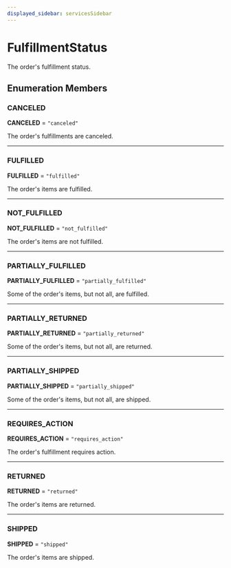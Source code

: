 ```yaml
---
displayed_sidebar: servicesSidebar
---
```



# FulfillmentStatus

The order's fulfillment status.

## Enumeration Members

### CANCELED

 **CANCELED** = ``"canceled"``

The order's fulfillments are canceled.

___

### FULFILLED

 **FULFILLED** = ``"fulfilled"``

The order's items are fulfilled.

___

### NOT\_FULFILLED

 **NOT\_FULFILLED** = ``"not_fulfilled"``

The order's items are not fulfilled.

___

### PARTIALLY\_FULFILLED

 **PARTIALLY\_FULFILLED** = ``"partially_fulfilled"``

Some of the order's items, but not all, are fulfilled.

___

### PARTIALLY\_RETURNED

 **PARTIALLY\_RETURNED** = ``"partially_returned"``

Some of the order's items, but not all, are returned.

___

### PARTIALLY\_SHIPPED

 **PARTIALLY\_SHIPPED** = ``"partially_shipped"``

Some of the order's items, but not all, are shipped.

___

### REQUIRES\_ACTION

 **REQUIRES\_ACTION** = ``"requires_action"``

The order's fulfillment requires action.

___

### RETURNED

 **RETURNED** = ``"returned"``

The order's items are returned.

___

### SHIPPED

 **SHIPPED** = ``"shipped"``

The order's items are shipped.
